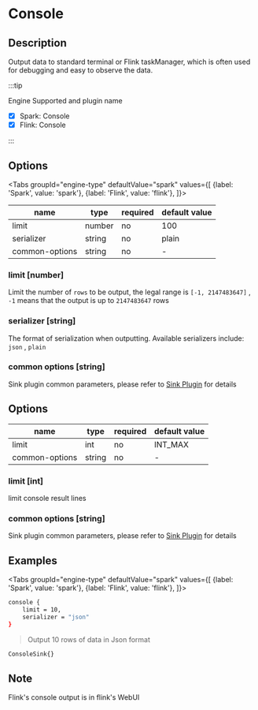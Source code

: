 
# Console

## Description

Output data to standard terminal or Flink taskManager, which is often used for debugging and easy to observe the data.

:::tip

Engine Supported and plugin name

* [x] Spark: Console
* [x] Flink: Console

:::

## Options

<Tabs
    groupId="engine-type"
    defaultValue="spark"
    values={[
        {label: 'Spark', value: 'spark'},
        {label: 'Flink', value: 'flink'},
    ]}>
<TabItem value="spark">

| name           | type   | required | default value |
| -------------- | ------ | -------- | ------------- |
| limit          | number | no       | 100           |
| serializer     | string | no       | plain         |
| common-options | string | no       | -             |

### limit [number]

Limit the number of `rows` to be output, the legal range is `[-1, 2147483647]` , `-1` means that the output is up to `2147483647` rows

### serializer [string]

The format of serialization when outputting. Available serializers include: `json` , `plain`

### common options [string]

Sink plugin common parameters, please refer to [Sink Plugin](common-options.md) for details

</TabItem>
<TabItem value="flink">

## Options

| name           | type   | required | default value |
|----------------|--------| -------- |---------------|
| limit          | int    | no       | INT_MAX       |
| common-options | string | no       | -             |

### limit [int]

limit console result lines

### common options [string]

Sink plugin common parameters, please refer to [Sink Plugin](common-options.md) for details

</TabItem>
</Tabs>

## Examples

<Tabs
    groupId="engine-type"
    defaultValue="spark"
    values={[
        {label: 'Spark', value: 'spark'},
        {label: 'Flink', value: 'flink'},
    ]}>
<TabItem value="spark">

```bash
console {
    limit = 10,
    serializer = "json"
}
```

> Output 10 rows of data in Json format

</TabItem>
<TabItem value="flink">

```bash
ConsoleSink{}
```

## Note

Flink's console output is in flink's WebUI

</TabItem>
</Tabs>
